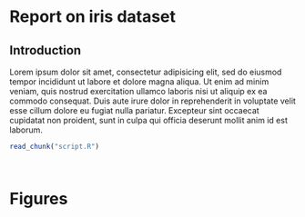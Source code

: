 
# Report on iris dataset

## Introduction
Lorem ipsum dolor sit amet, consectetur adipisicing elit, sed do eiusmod
tempor incididunt ut labore et dolore magna aliqua. Ut enim ad minim veniam,
quis nostrud exercitation ullamco laboris nisi ut aliquip ex ea commodo
consequat. Duis aute irure dolor in reprehenderit in voluptate velit esse
cillum dolore eu fugiat nulla pariatur. Excepteur sint occaecat cupidatat non
proident, sunt in culpa qui officia deserunt mollit anim id est laborum.

```r
read_chunk("script.R")
```

```r
```

```r
```

# Figures

```r
```


